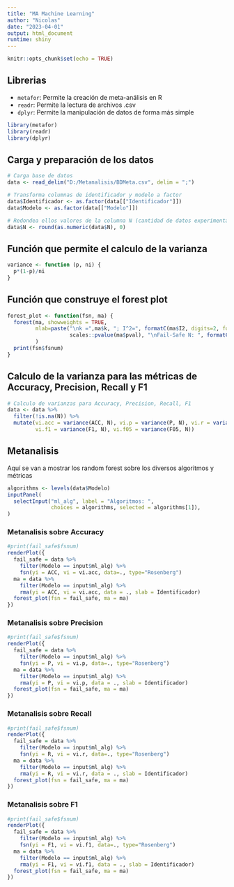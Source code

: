 ---
title: "MA Machine Learning"
author: "Nicolas"
date: "2023-04-01"
output: html_document
runtime: shiny
---

```{r setup, include=FALSE}
knitr::opts_chunk$set(echo = TRUE)
```

## Librerias
+ `metafor`: Permite la creación de meta-análisis en R
+ `readr`: Permite la lectura de archivos .csv
+ `dplyr`: Permite la manipulación de datos de forma más simple

```{r message=FALSE, include=FALSE}
library(metafor)
library(readr)
library(dplyr)
```

## Carga y preparación de los datos

```{r}
# Carga base de datos
data <- read_delim("D:/Metanalisis/BDMeta.csv", delim = ";")

# Transforma columnas de identificador y modelo a factor
data$Identificador <- as.factor(data[["Identificador"]])
data$Modelo <- as.factor(data[["Modelo"]])

# Redondea ellos valores de la columna N (cantidad de datos experimentales)
data$N <- round(as.numeric(data$N), 0)
```

## Función que permite el calculo de la varianza
```{r}
variance <- function (p, ni) {
  p*(1-p)/ni
}
```

## Función que construye el forest plot
```{r}
forest_plot <- function(fsn, ma) {
  forest(ma, showweights = TRUE, 
         mlab=paste("\nk =",ma$k, "; I^2=", formatC(ma$I2, digits=2, format = "f"), "%; p",
                    scales::pvalue(ma$pval), "\nFail-Safe N: ", formatC(fsn$fsnum, digits=0, format = "f")),
         )
  print(fsn$fsnum)
}
```


## Calculo de la varianza para las métricas de Accuracy, Precision, Recall y F1
```{r}
# Calculo de varianzas para Accuracy, Precision, Recall, F1
data <- data %>%
  filter(!is.na(N)) %>%
  mutate(vi.acc = variance(ACC, N), vi.p = variance(P, N), vi.r = variance(R, N), 
         vi.f1 = variance(F1, N), vi.f05 = variance(F05, N))
```


## Metanalisis
Aquí se van a mostrar los random forest sobre los diversos algoritmos y métricas

```{r ml, echo=FALSE}
algorithms <- levels(data$Modelo)
inputPanel(
  selectInput("ml_alg", label = "Algoritmos: ",
              choices = algorithms, selected = algorithms[1]),
)
```

### Metanalisis sobre Accuracy

```{r}

#print(fail_safe$fsnum)
renderPlot({
  fail_safe = data %>%
    filter(Modelo == input$ml_alg) %>%
    fsn(yi = ACC, vi = vi.acc, data=., type="Rosenberg")
  ma = data %>%
    filter(Modelo == input$ml_alg) %>%
    rma(yi = ACC, vi = vi.acc, data = ., slab = Identificador)
  forest_plot(fsn = fail_safe, ma = ma)
})
```


### Metanalisis sobre Precision

```{r}

#print(fail_safe$fsnum)
renderPlot({
  fail_safe = data %>%
    filter(Modelo == input$ml_alg) %>%
    fsn(yi = P, vi = vi.p, data=., type="Rosenberg")
  ma = data %>%
    filter(Modelo == input$ml_alg) %>%
    rma(yi = P, vi = vi.p, data = ., slab = Identificador)
  forest_plot(fsn = fail_safe, ma = ma)
})
```

### Metanalisis sobre Recall

```{r}

#print(fail_safe$fsnum)
renderPlot({
  fail_safe = data %>%
    filter(Modelo == input$ml_alg) %>%
    fsn(yi = R, vi = vi.r, data=., type="Rosenberg")
  ma = data %>%
    filter(Modelo == input$ml_alg) %>%
    rma(yi = R, vi = vi.r, data = ., slab = Identificador)
  forest_plot(fsn = fail_safe, ma = ma)
})
```

### Metanalisis sobre F1

```{r}

#print(fail_safe$fsnum)
renderPlot({
  fail_safe = data %>%
    filter(Modelo == input$ml_alg) %>%
    fsn(yi = F1, vi = vi.f1, data=., type="Rosenberg")
  ma = data %>%
    filter(Modelo == input$ml_alg) %>%
    rma(yi = F1, vi = vi.f1, data = ., slab = Identificador)
  forest_plot(fsn = fail_safe, ma = ma)
})
```
